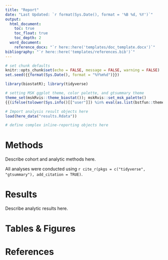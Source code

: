 ```yaml
---
title: "Report"
date: "Last Updated: `r format(Sys.Date(), format = '%B %d, %Y')`"
output:
  html_document:
    toc: true
    toc_float: true
    toc_depth: 2
  word_document:
    reference_docx: "`r here::here('templates/doc_template.docx')`"
bibliography: "`r here::here('templates/references.bib')`"
---
```


<!-- YAML options for both HTML and Word documents are given here. Delete output type not being used. -->
<!-- To cite a reference within the document, the ref must be included in the `templates/references.bib` file. Use square brackets and @ with the shorthand term. Ex: The generalized additive model models the relationship between the mean of the response variable and sum of smooth functions of the explanatory variables [@hastie1986gam]. -->

```r
# set chunk defaults
knitr::opts_chunk$set(echo = FALSE, message = FALSE, warning = FALSE)
set.seed({{format(Sys.Date(), format = "%Y%m%d")}})
```

```r
library(biostatR); library(tidyverse)

# setting MSK ggplot theme, color palette, and gtsummary theme
theme_set(mskRvis::theme_biostat()); mskRvis::set_msk_palette()
{{(ifelse(tolower(Sys.info()[["user"]]) %in% eval(as.list(bstfun::theme_gtsummary_msk)$name), glue::glue("theme_gtsummary_msk('{tolower(Sys.info()[['user']])}')"), "theme_gtsummary_compact()"))}}

# Import analysis result objects here
load(here_data("results.Rdata"))
```

```r
# define complex inline-reporting objects here
```

# Methods

Describe cohort and analytic methods here.

All analyses were conducted using `r cite_r(pkgs = c("tidyverse", "gtsummary"), add_citation = TRUE)`.

# Results

Describe analytic results here.

# Tables & Figures

# References
